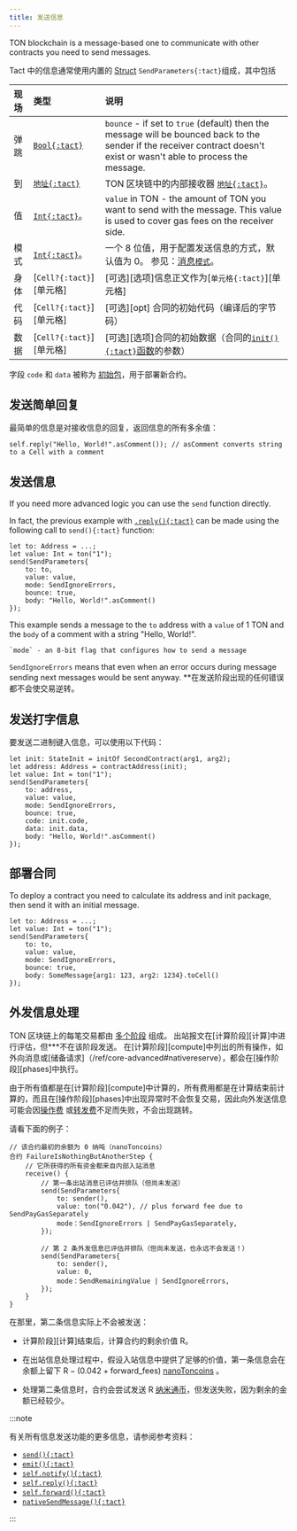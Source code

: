 ```yaml
---
title: 发送信息
---
```


TON blockchain is a message-based one to communicate with other contracts you need to send messages.

Tact 中的信息通常使用内置的 [Struct](/book/structs-and-messages#structs) `SendParameters{:tact}`组成，其中包括

| 现场    | 类型                      | 说明                                                                                                                                                                      |
| :---- | :---------------------- | :---------------------------------------------------------------------------------------------------------------------------------------------------------------------- |
| 弹跳    | [`Bool{:tact}`][p]      | `bounce` - if set to `true` (default) then the message will be bounced back to the sender if the receiver contract doesn't exist or wasn't able to process the message. |
| 到     | [`地址{:tact}`][p]        | TON 区块链中的内部接收器 [`地址{:tact}`][p]。                                                                                                                                        |
| 值     | [`Int{:tact}`][int]。    | `value` in TON - the amount of TON you want to send with the message. This value is used to cover gas fees on the receiver side.                                        |
| 模式    | [`Int{:tact}`][int]。    | 一个 8 位值，用于配置发送信息的方式，默认值为 $0$。 参见：[消息`模式`](/book/message-mode)。                                                                                                          |
| 身体    | [`Cell?{:tact}`][单元格]   | [可选][选项]信息正文作为[`单元格{:tact}`][单元格]                                                                                                                                       |
| 代码    | [`Cell?{:tact}`][单元格]   | [可选][opt] 合同的初始代码（编译后的字节码）                                                                                                                                              |
| 数据    | [`Cell?{:tact}`][单元格]   | [可选][选项]合同的初始数据（合同的[`init(){:tact}`函数](/book/contracts#init-function)的参数）                                                                                               |

字段 `code` 和 `data` 被称为 [初始包](/book/expressions#initof)，用于部署新合约。

## 发送简单回复

最简单的信息是对接收信息的回复，返回信息的所有多余值：

```tact
self.reply("Hello, World!".asComment()); // asComment converts string to a Cell with a comment
```

## 发送信息

If you need more advanced logic you can use the `send` function directly.

In fact, the previous example with [`.reply(){:tact}`](#send-simple-reply) can be made using the following call to `send(){:tact}` function:

```tact
let to: Address = ...;
let value: Int = ton("1");
send(SendParameters{
    to: to,
    value: value, 
    mode: SendIgnoreErrors, 
    bounce: true, 
    body: "Hello, World!".asComment()
});
```

This example sends a message to the `to` address with a `value` of 1 TON and the `body` of a comment with a string "Hello, World!".

```tact
`mode` - an 8-bit flag that configures how to send a message
```

`SendIgnoreErrors` means that even when an error occurs during message sending next messages would be sent anyway. \*\*在发送阶段出现的任何错误都不会使交易逆转。

## 发送打字信息

要发送二进制键入信息，可以使用以下代码：

```tact
let init: StateInit = initOf SecondContract(arg1, arg2);
let address: Address = contractAddress(init);
let value: Int = ton("1");
send(SendParameters{
    to: address,
    value: value, 
    mode: SendIgnoreErrors, 
    bounce: true, 
    code: init.code,
    data: init.data,
    body: "Hello, World!".asComment()
});
```

## 部署合同

To deploy a contract you need to calculate its address and init package, then send it with an initial message.

```tact
let to: Address = ...;
let value: Int = ton("1");
send(SendParameters{
    to: to,
    value: value, 
    mode: SendIgnoreErrors, 
    bounce: true, 
    body: SomeMessage{arg1: 123, arg2: 1234}.toCell()
});
```

## 外发信息处理

TON 区块链上的每笔交易都由 [多个阶段][阶段] 组成。 出站报文在[计算阶段][计算]中进行评估，但\*\*\*不在该阶段发送。 在[计算阶段][compute]中列出的所有操作，如外向消息或[储备请求]（/ref/core-advanced#nativereserve），都会在[操作阶段][phases]中执行。

由于所有值都是在[计算阶段][compute]中计算的，所有费用都是在计算结束前计算的，而且在[操作阶段][phases]中出现异常时不会恢复交易，因此向外发送信息可能会因[操作费](https://docs.ton.org/develop/howto/fees-low-level#action-fee) 或[转发费][fwdfee]不足而失败，不会出现跳转。

请看下面的例子：

```tact
// 该合约最初的余额为 0 纳吨（nanoToncoins）
合约 FailureIsNothingButAnotherStep {
    // 它所获得的所有资金都来自内部入站消息
    receive() {
        // 第一条出站消息已评估并排队（但尚未发送）
        send(SendParameters{
            to: sender(),
            value: ton("0.042"), // plus forward fee due to SendPayGasSeparately
            mode：SendIgnoreErrors | SendPayGasSeparately,
        });

        // 第 2 条外发信息已评估并排队（但尚未发送，也永远不会发送！）
        send(SendParameters{
            to: sender(),
            value: 0,
            mode：SendRemainingValue | SendIgnoreErrors,
        });
    }
}
```

在那里，第二条信息实际上不会被发送：

- 计算阶段][计算]结束后，计算合约的剩余价值 $\mathrm{R}$。

- 在出站信息处理过程中，假设入站信息中提供了足够的价值，第一条信息会在余额上留下 $\mathrm{R} - (0.042 + \mathrm{forward\_fees})$ [nanoToncoins](/book/integers#nanotoncoin) 。

- 处理第二条信息时，合约会尝试发送 $\mathrm{R}$ [纳米通币](/book/integers#nanotoncoin)，但发送失败，因为剩余的金额已经较少。

:::note

  有关所有信息发送功能的更多信息，请参阅参考资料：

- [`send(){:tact}`](/ref/core-common#send)
- [`emit(){:tact}`](/ref/core-common#emit)
- [`self.notify(){:tact}`](/ref/core-base#self-notify)
- [`self.reply(){:tact}`](/ref/core-base#self-reply)
- [`self.forward(){:tact}`](/ref/core-base#self-forward)
- [`nativeSendMessage(){:tact}`](/ref/core-advanced#nativesendmessage)

:::

[p]: /book/types#primitive-types
[int]: /book/integers
[电池]: /book/cells#cells
[选择]: /book/optionals
[阶段]: https://docs.ton.org/learn/tvm-instructions/tvm-overview#transactions-and-phases
[算]: https://docs.ton.org/learn/tvm-instructions/tvm-overview#compute-phase
[纳米]: /book/integers#nanotoncoin
[fwdfee]: https://docs.ton.org/develop/howto/fees-low-level#forward-fees
